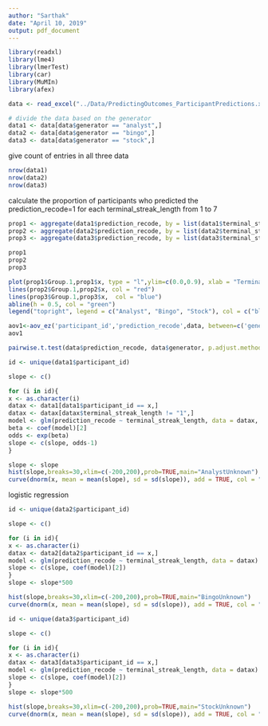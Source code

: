 ```yaml
---
author: "Sarthak"
date: "April 10, 2019"
output: pdf_document
---
```

<!-- load the data -->
```r
library(readxl)
library(lme4)
library(lmerTest)
library(car)
library(MuMIn)
library(afex)
```

```r
data <- read_excel("../Data/PredictingOutcomes_ParticipantPredictions.xlsx", sheet = "Study 1B")

# divide the data based on the generator
data1 <- data[data$generator == "analyst",]
data2 <- data[data$generator == "bingo",]
data3 <- data[data$generator == "stock",]
```

give count of entries in all three data
```r
nrow(data1)
nrow(data2)
nrow(data3)
```

calculate the proportion of participants who predicted the prediction_recode=1 for each terminal_streak_length from 1 to 7

```r
prop1 <- aggregate(data1$prediction_recode, by = list(data1$terminal_streak_length), FUN = mean)
prop2 <- aggregate(data2$prediction_recode, by = list(data2$terminal_streak_length), FUN = mean)
prop3 <- aggregate(data3$prediction_recode, by = list(data3$terminal_streak_length), FUN = mean)
```

```r
prop1
prop2
prop3
```

```r
plot(prop1$Group.1,prop1$x, type = "l",ylim=c(0.0,0.9), xlab = "Terminal Streak", ylab = "Proportion of Prediction Recode=1", main = "Proportion of Prediction Recode=1 for each Terminal Streak")
lines(prop2$Group.1,prop2$x, col = "red")
lines(prop3$Group.1,prop3$x,  col = "blue")
abline(h = 0.5, col = "green")
legend("topright", legend = c("Analyst", "Bingo", "Stock"), col = c("black", "red", "blue"), lty = 1:3)
```

```r
aov1<-aov_ez('participant_id','prediction_recode',data, between=c('generator'),within=c('terminal_streak_length'))
aov1

pairwise.t.test(data$prediction_recode, data$generator, p.adjust.method = "bonferroni")
```
```r
id <- unique(data1$participant_id)

slope <- c()

for (i in id){
x <- as.character(i)
datax <- data1[data1$participant_id == x,]
datax <- datax[datax$terminal_streak_length != "1",]
model <- glm(prediction_recode ~ terminal_streak_length, data = datax, family = binomial)
beta <- coef(model)[2]
odds <- exp(beta)
slope <- c(slope, odds-1)
}

slope <- slope
hist(slope,breaks=30,xlim=c(-200,200),prob=TRUE,main="AnalystUnknown")
curve(dnorm(x, mean = mean(slope), sd = sd(slope)), add = TRUE, col = "black")
```
logistic regression
```r
id <- unique(data2$participant_id)

slope <- c()

for (i in id){
x <- as.character(i)
datax <- data2[data2$participant_id == x,]
model <- glm(prediction_recode ~ terminal_streak_length, data = datax)
slope <- c(slope, coef(model)[2])
}
slope <- slope*500

hist(slope,breaks=30,xlim=c(-200,200),prob=TRUE,main="BingoUnknown")
curve(dnorm(x, mean = mean(slope), sd = sd(slope)), add = TRUE, col = "black")
```
```r
id <- unique(data3$participant_id)

slope <- c()

for (i in id){
x <- as.character(i)
datax <- data3[data3$participant_id == x,]
model <- glm(prediction_recode ~ terminal_streak_length, data = datax)
slope <- c(slope, coef(model)[2])
}
slope <- slope*500

hist(slope,breaks=30,xlim=c(-200,200),prob=TRUE,main="StockUnknown")
curve(dnorm(x, mean = mean(slope), sd = sd(slope)), add = TRUE, col = "black")
```